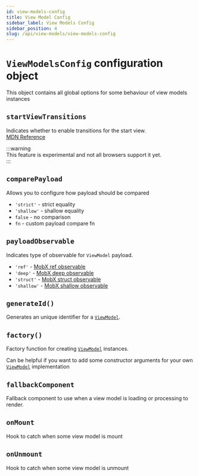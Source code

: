 ```yaml
---
id: view-models-config
title: View Model Config
sidebar_label: View Models Config
sidebar_position: 4
slug: /api/view-models/view-models-config
---
```


# `ViewModelsConfig` configuration object   
This object contains all global options for some behaviour of view models instances  


## `startViewTransitions`  
Indicates whether to enable transitions for the start view.  
[MDN Reference](https://developer.mozilla.org/docs/Web/API/DOMException)

:::warning  
This feature is experimental and not all browsers support it yet.  
:::

## `comparePayload`  
Allows you to configure how payload should be compared   

- `'strict'` - strict equality  
- `'shallow'` - shallow equality  
- `false` - no comparison  
- `fn` - custom payload compare fn  

## `payloadObservable`  
Indicates type of observable for `ViewModel` payload.  

- `'ref'` - [MobX ref observable](https://mobx.js.org/api.html#observableref)  
- `'deep'` - [MobX deep observable](https://mobx.js.org/api.html#observabledeep)  
- `'struct'` - [MobX struct observable](https://mobx.js.org/api.html#observablestruct)  
- `'shallow'` - [MobX shallow observable](https://mobx.js.org/api.html#observableshallow)  

## `generateId()`  
Generates an unique identifier for a [`ViewModel`](/api/view-models/interface).   

## `factory()`  
Factory function for creating [`ViewModel`](/api/view-models/interface) instances.  

Can be helpful if you want to add some constructor arguments for your own [`ViewModel`](/api/view-models/interface) implementation  

## `fallbackComponent`  

Fallback component to use when a view model is loading or processing to render.  

## `onMount`  
Hook to catch when some view model is mount  

## `onUnmount`  
Hook to catch when some view model is unmount  